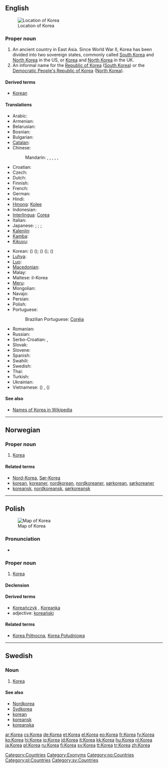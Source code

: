 {{wikipedia}}
{{also|korea}}
==English==

[[Image:Locator map of Korea.svg|thumb|Location of Korea]]

===Proper noun===
{{en-proper noun|Koreas}}

# An ancient country in East Asia. Since World War II, Korea has been divided into two sovereign states, commonly called [[South Korea]] and [[North Korea]] in the US, or [[Korea]] and [[North Korea]] in the UK.
# An informal name for the [[Republic of Korea]] ([[South Korea]]) or the [[Democratic People's Republic of Korea]] ([[North Korea]]).

====Derived terms====
* [[Korean]]

====Translations====
{{trans-top|country}}
* Arabic: {{t|ar|كوريا|f|tr=kuuriya}}
* Armenian: {{t-|hy|Կորեա|tr=Korea}}
* Belarusian: {{t|be|Карэя|f|tr=Karéja|sc=Cyrl}}
* Bosnian: {{t-|bs|Koreja|f}}
* Bulgarian: {{t|bg|Корея|f|tr=Koréja|sc=Cyrl}}
* [[Catalan]]: {{t-|ca|Corea|f}}
* Chinese:
*: Mandarin: {{t|zh|朝鮮|sc=Hani}},  {{t|zh|朝鲜|tr=Cháoxiān|sc=Hani}} {{qualifier|the area of both Koreas}},  {{t|zh|北朝鮮|sc=Hani}},  {{t|zh|北朝鲜|tr=Běi Cháoxiǎn|sc=Hani}} {{qualifier|North Korea}},  {{t|zh|韓國|sc=Hani}},  {{t|zh|韩国|tr=Hánguó|sc=Hani}} {{qualifier|South Korea}}
* Croatian: {{t-|hr|Koreja|f}}
* Czech: {{t|cs|Korea|f}}
* Dutch: {{t+|nl|Korea}}
* Finnish: {{t+|fi|Korea}}
* French: {{t+|fr|Corée|f}}
* German: {{t+|de|Korea|n}}
* Hindi: {{t|hi|कोरिया|tr=kōriyā|sc=Deva}}
* [[Hmong]]: [[Kolee]]
* Indonesian: {{t+|id|Korea|xs=Indonesian}}
* [[Interlingua]]: [[Corea]]
* Italian: {{t+|it|Corea|f}}
* Japanese: {{t+|ja|朝鮮|tr=ちょうせん, ''Chōsen''}} {{qualifier|the area of both Koreas}}; {{t+|ja|北朝鮮|tr=きたちょうせん, Kitachōsen}} {{qualifier|North Korea}}; {{t+|ja|韓国|tr=かんこく, Kankoku}} {{qualifier|South Korea}}; {{t|ja|朝鮮半島|tr=ちょうせんはんとう, Chōsen-hantō}} {{qualifier|Korean peninsula}}
* [[Kalenjin]]: {{tø|kln|Korea}}
* [[Kamba]]: {{tø|kam|Korea}}
* [[Kikuyu]]: {{tø|ki|ko}}
{{trans-mid}}
* Korean: {{t|ko|조선|tr=Joseon|sc=Kore}} ({{t|ko|朝鮮|sc=Kore}}) ({{qualifier|north}}); {{t|ko|한국|tr=Hanguk|sc=Kore}} ({{t|ko|韓國|sc=Kore}}) ({{qualifier|South}}); {{t|ko|고려|tr=Goryeo|sc=Kore}} ({{t|ko|高麗|sc=Kore}}) {{qualifier|historical, [[Goguryeo]]}}
* [[Luhya]]: {{tø|luy|Korea}}
* [[Luo]]: {{tø|luo|Korea}}
* [[Macedonian]]: {{t+|mk|Кореја|f|tr=Koréja}}
* Malay: {{t-|ms|Korea|xs=Malay}}
* Maltese: il-Korea {{f}}
* [[Meru]]: {{tø|mer|Korea}}
* Mongolian: {{t+|mn|Солонгос|tr=Solongos|sc=Cyrl|xs=Mongolian}}
* Navajo: {{tø|nv|Kolíya bikéyah}}
* Persian: {{t|fa|کره|sc=fa-Arab}}
* Polish: {{t+|pl|Korea|f}}
* Portuguese: {{t-|pt|Coreia|f}}
*: Brazilian Portuguese: [[Coréia]] {{f}}
* Romanian: {{t-|ro|Coreea|f}}
* Russian: {{t+|ru|Корея|f|tr=Koréja}}
* Serbo-Croatian: {{t|sh|Кореја|sc=Cyrl}},  {{t|sh|Koreja|f}}
* Slovak: {{t|sk|Kórea|f}}
* Slovene: {{t|sl|Koreja|f}}
* Spanish: {{t+|es|Corea|f}}
* Swahili: {{t-|sw|Korea|xs=Swahili}}
* Swedish: {{t+|sv|Korea}}
* Thai: {{t|th|เกาหลี|tr=kaoli}}
* Turkish: {{t+|tr|Kore}}
* Ukrainian: {{t|uk|Корея|f|tr=Koréja|sc=Cyrl}}
* Vietnamese: {{t-|vi|Hàn Quốc|xs=Vietnamese}}  ({{t|vi|韓國}}) {{qualifier|South}},  {{t|vi|Triều Tiên}} ({{t|vi|朝鮮}}) {{qualifier|North}}
{{trans-bottom}}

====See also====
* [[w:Names of Korea|Names of Korea in Wikipedia]]

[[Category:Countries]]
[[Category:Exonyms]]

----

==Norwegian==

===Proper noun===
{{infl|no|proper noun}}

# [[#English|Korea]]

====Related terms====
* [[Nord-Korea]], [[Sør-Korea]]
* [[korean]], [[koreaner]], [[nordkorean]], [[nordkoreaner]], [[sørkorean]], [[sørkoreaner]]
* [[koreansk]], [[nordkoreansk]], [[sørkoreansk]]

[[Category:no:Countries]]

----

==Polish==
[[Image:Locator map of Korea.svg|thumb|Map of Korea]]

===Pronunciation===
* {{IPA|/kɔˈrɛa/|lang=pl}}

===Proper noun===
{{infl|pl|proper noun|g=f}}

# [[#English|Korea]]

====Declension====
{{pl-decl-noun-sing
|Korea
|Korei
|Korei
|Koreę
|Koreą
|Korei
|Koreo
}}

====Derived terms====
* [[Koreańczyk]] {{m}}, [[Koreanka]] {{f}}
* adjective: [[koreański]]

====Related terms====
* [[Korea Północna]], [[Korea Południowa]]

[[Category:pl:Countries]]

----

==Swedish==

===Noun===
{{infl|sv|proper noun}}

# [[#English|Korea]]

====See also====
* [[Nordkorea]]
* [[Sydkorea]]
* [[korean]]
* [[koreansk]]
* [[koreanska]]

[[Category:sv:Countries]]

[[ar:Korea]]
[[cs:Korea]]
[[de:Korea]]
[[et:Korea]]
[[el:Korea]]
[[eo:Korea]]
[[fr:Korea]]
[[fy:Korea]]
[[ko:Korea]]
[[hi:Korea]]
[[io:Korea]]
[[id:Korea]]
[[it:Korea]]
[[kk:Korea]]
[[hu:Korea]]
[[nl:Korea]]
[[ja:Korea]]
[[pl:Korea]]
[[ru:Korea]]
[[fi:Korea]]
[[sv:Korea]]
[[tt:Korea]]
[[tr:Korea]]
[[zh:Korea]]